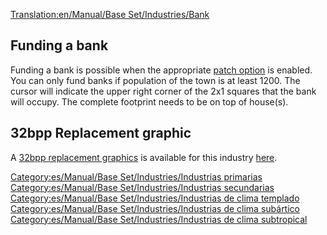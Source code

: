 [[Translation:en/Manual/Base Set/Industries/Bank]]

{{es/Manual/Base Set/Industries/Industrias|imagen=en/Manual/Base Set/Industries/Bank.png
|nombre=banco
|climas=[[es/Manual/Clima|Templado]], [[es/Manual/Clima|Subártico]], [[es/Manual/Clima|Subtropical]].
|acepta=[[es/Manual/Base Set/Cargos/Objetos de valor|Objetos de valor]] (clima templado),<br/> [[es/Manual/Base Set/Cargos/Oro|Oro]] (clima subártico),<br/> [[es/Manual/Base Set/Cargos/Diamantes|Diamantes]] (clima Subtropical).
|produce=[[es/Manual/Base Set/Cargos/Objetos de valor|Objetos de valor]] (clima templado)
|notas=Existe dos gráficos diferentes para esta industria. El superior aparece en el clima templado, el de abajo aparece en los climas subártico y subtropical.<br/>
{{en/Phototable|[[File:en/Manual/Base Set/Industries/Tropicalbank.png]]|Subártico y subtropical|center}}
}}
{{es/Pendiente de traducción}}
==Funding a bank==
Funding a bank is possible when the appropriate [[en/Archive/Manual/Settings/Configuring patches/Economy|patch option]] is enabled. You can only fund banks if population of the town is at least 1200. The cursor will indicate the upper right corner of the 2x1 squares that the bank will occupy. The complete footprint needs to be on top of house(s).

==32bpp Replacement graphic==
A [[en/Archive/Old 32bpp/32bit Graphics Development#user-info|32bpp replacement graphics]] is available for this industry [[en/Archive/Old 32bpp/List of downloadable 32 bpp tars|here]].

[[Category:es/Manual/Base Set/Industries/Industrias primarias]]
[[Category:es/Manual/Base Set/Industries/Industrias secundarias]]
[[Category:es/Manual/Base Set/Industries/Industrias de clima templado]]
[[Category:es/Manual/Base Set/Industries/Industrias de clima subártico]]
[[Category:es/Manual/Base Set/Industries/Industrias de clima subtropical]]